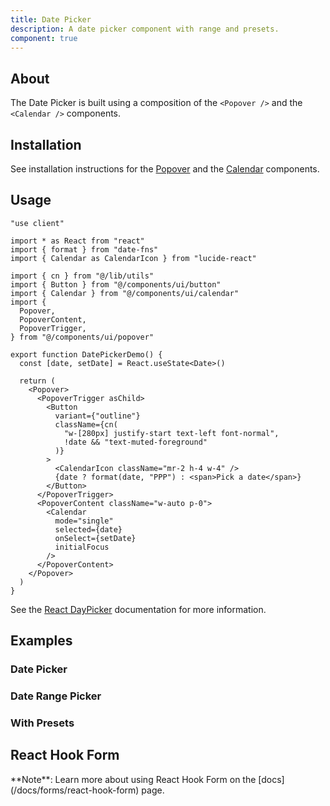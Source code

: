 ```yaml
---
title: Date Picker
description: A date picker component with range and presets.
component: true
---
```


<ComponentExample src="/components/examples/date-picker/demo.tsx">
  <DatePickerDemo />
</ComponentExample>

## About

The Date Picker is built using a composition of the `<Popover />` and the `<Calendar />` components.

## Installation

See installation instructions for the [Popover](/docs/components/popover#installation) and the [Calendar](/docs/components/calendar#installation) components.

## Usage

```tsx
"use client"

import * as React from "react"
import { format } from "date-fns"
import { Calendar as CalendarIcon } from "lucide-react"

import { cn } from "@/lib/utils"
import { Button } from "@/components/ui/button"
import { Calendar } from "@/components/ui/calendar"
import {
  Popover,
  PopoverContent,
  PopoverTrigger,
} from "@/components/ui/popover"

export function DatePickerDemo() {
  const [date, setDate] = React.useState<Date>()

  return (
    <Popover>
      <PopoverTrigger asChild>
        <Button
          variant={"outline"}
          className={cn(
            "w-[280px] justify-start text-left font-normal",
            !date && "text-muted-foreground"
          )}
        >
          <CalendarIcon className="mr-2 h-4 w-4" />
          {date ? format(date, "PPP") : <span>Pick a date</span>}
        </Button>
      </PopoverTrigger>
      <PopoverContent className="w-auto p-0">
        <Calendar
          mode="single"
          selected={date}
          onSelect={setDate}
          initialFocus
        />
      </PopoverContent>
    </Popover>
  )
}
```

See the [React DayPicker](https://react-day-picker.js.org) documentation for more information.

## Examples

### Date Picker

<ComponentExample src="/components/examples/date-picker/demo.tsx">
  <DatePickerDemo />
</ComponentExample>

### Date Range Picker

<ComponentExample src="/components/examples/date-picker/with-range.tsx">
  <DatePickerWithRange />
</ComponentExample>

### With Presets

<ComponentExample src="/components/examples/date-picker/with-presets.tsx">
  <DatePickerWithPresets />
</ComponentExample>

## React Hook Form

<Alert className="mt-4">
  <AlertDescription>
    **Note**: Learn more about using React Hook Form on the
    [docs](/docs/forms/react-hook-form) page.
  </AlertDescription>
</Alert>

<ComponentExample src="/components/examples/date-picker/react-hook-form.tsx">
  <DatePickerReactHookForm />
</ComponentExample>
